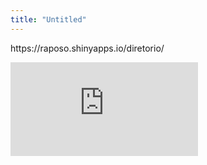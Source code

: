 ```yaml
---
title: "Untitled"
---
```


https://raposo.shinyapps.io/diretorio/

<!---LEARNR EX 1-->

<iframe class="interactive" id="myIframe1" src="https://raposo.shinyapps.io/diretorio/" scrolling="no" frameborder="no"></iframe>

<!------------->